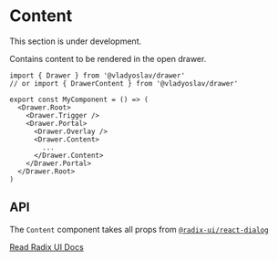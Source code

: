 # Content



<Callout type="warning" emoji="🛠️">
  This section is under development.
</Callout>

Contains content to be rendered in the open drawer.

```tsx copy
import { Drawer } from '@vladyoslav/drawer'
// or import { DrawerContent } from '@vladyoslav/drawer'

export const MyComponent = () => (
  <Drawer.Root>
    <Drawer.Trigger />
    <Drawer.Portal>
      <Drawer.Overlay />
      <Drawer.Content>
        ...
      </Drawer.Content>
    </Drawer.Portal>
  </Drawer.Root>
)
```

## API

The `Content` component takes all props from [`@radix-ui/react-dialog`](https://www.radix-ui.com/primitives/docs/components/dialog#content)

[Read Radix UI Docs](https://www.radix-ui.com/primitives/docs/components/dialog#content)
